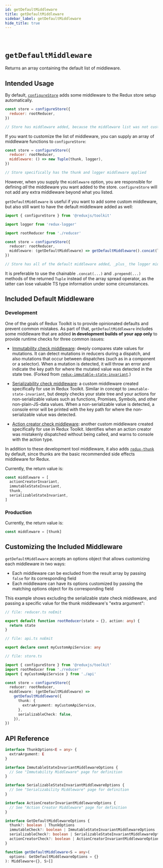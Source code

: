 ```yaml
---
id: getDefaultMiddleware
title: getDefaultMiddleware
sidebar_label: getDefaultMiddleware
hide_title: true
---
```


&nbsp;

# `getDefaultMiddleware`

Returns an array containing the default list of middleware.

## Intended Usage

By default, [`configureStore`](./configureStore.mdx) adds some middleware to the Redux store setup automatically.

```js
const store = configureStore({
  reducer: rootReducer,
})

// Store has middleware added, because the middleware list was not customized
```

If you want to customize the list of middleware, you can supply an array of middleware functions to `configureStore`:

```js
const store = configureStore({
  reducer: rootReducer,
  middleware: () => new Tuple(thunk, logger),
})

// Store specifically has the thunk and logger middleware applied
```

However, when you supply the `middleware` option, you are responsible for defining _all_ the middleware you want added
to the store. `configureStore` will not add any extra middleware beyond what you listed.

`getDefaultMiddleware` is useful if you want to add some custom middleware, but also still want to have the default
middleware added as well:

```ts no-transpile
import { configureStore } from '@reduxjs/toolkit'

import logger from 'redux-logger'

import rootReducer from './reducer'

const store = configureStore({
  reducer: rootReducer,
  middleware: (getDefaultMiddleware) => getDefaultMiddleware().concat(logger),
})

// Store has all of the default middleware added, _plus_ the logger middleware
```

It is preferable to use the chainable `.concat(...)` and `.prepend(...)` methods of the returned `Tuple` instead of the array spread operator, as the latter can lose valuable TS type information under some circumstances.

## Included Default Middleware

### Development

One of the goals of Redux Toolkit is to provide opinionated defaults and prevent common mistakes. As part of that,
`getDefaultMiddleware` includes some middleware that are added **in development builds of your app only** to
provide runtime checks for three common issues:

- [Immutability check middleware](./immutabilityMiddleware.mdx): deeply compares
  state values for mutations. It can detect mutations in reducers during a dispatch, and also mutations that occur between
  dispatches (such as in a component or a selector). When a mutation is detected, it will throw an error and indicate the key
  path for where the mutated value was detected in the state tree. (Forked from [`redux-immutable-state-invariant`](https://github.com/leoasis/redux-immutable-state-invariant).)

- [Serializability check middleware](./serializabilityMiddleware.mdx): a custom middleware created specifically for use in Redux Toolkit. Similar in
  concept to `immutable-state-invariant`, but deeply checks your state tree and your actions for non-serializable values
  such as functions, Promises, Symbols, and other non-plain-JS-data values. When a non-serializable value is detected, a
  console error will be printed with the key path for where the non-serializable value was detected.

- [Action creator check middleware](./actionCreatorMiddleware.mdx): another custom middleware created specifically for use in Redux Toolkit.
  Identifies when an action creator was mistakenly dispatched without being called, and warns to console with the action type.

In addition to these development tool middleware, it also adds [`redux-thunk`](https://github.com/reduxjs/redux-thunk)
by default, since thunks are the basic recommended side effects middleware for Redux.

Currently, the return value is:

```js
const middleware = [
  actionCreatorInvariant,
  immutableStateInvariant,
  thunk,
  serializableStateInvariant,
]
```

### Production

Currently, the return value is:

```js
const middleware = [thunk]
```

## Customizing the Included Middleware

`getDefaultMiddleware` accepts an options object that allows customizing each middleware in two ways:

- Each middleware can be excluded from the result array by passing `false` for its corresponding field
- Each middleware can have its options customized by passing the matching options object for its corresponding field

This example shows excluding the serializable state check middleware, and passing a specific value for the thunk
middleware's "extra argument":

```ts
// file: reducer.ts noEmit

export default function rootReducer(state = {}, action: any) {
  return state
}

// file: api.ts noEmit

export declare const myCustomApiService: any

// file: store.ts

import { configureStore } from '@reduxjs/toolkit'
import rootReducer from './reducer'
import { myCustomApiService } from './api'

const store = configureStore({
  reducer: rootReducer,
  middleware: (getDefaultMiddleware) =>
    getDefaultMiddleware({
      thunk: {
        extraArgument: myCustomApiService,
      },
      serializableCheck: false,
    }),
})
```

## API Reference

```ts no-transpile
interface ThunkOptions<E = any> {
  extraArgument: E
}

interface ImmutableStateInvariantMiddlewareOptions {
  // See "Immutability Middleware" page for definition
}

interface SerializableStateInvariantMiddlewareOptions {
  // See "Serializability Middleware" page for definition
}

interface ActionCreatorInvariantMiddlewareOptions {
  // See "Action Creator Middleware" page for definition
}

interface GetDefaultMiddlewareOptions {
  thunk?: boolean | ThunkOptions
  immutableCheck?: boolean | ImmutableStateInvariantMiddlewareOptions
  serializableCheck?: boolean | SerializableStateInvariantMiddlewareOptions
  actionCreatorCheck?: boolean | ActionCreatorInvariantMiddlewareOptions
}

function getDefaultMiddleware<S = any>(
  options: GetDefaultMiddlewareOptions = {}
): Middleware<{}, S>[]
```

